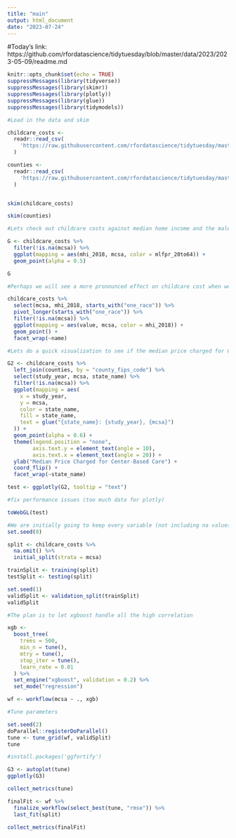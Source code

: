 ```yaml
---
title: "main"
output: html_document
date: "2023-07-24"
---
```


#Today's link: https://github.com/rfordatascience/tidytuesday/blob/master/data/2023/2023-05-09/readme.md

```r
knitr::opts_chunk$set(echo = TRUE)
suppressMessages(library(tidyverse))
suppressMessages(library(skimr))
suppressMessages(library(plotly))
suppressMessages(library(glue))
suppressMessages(library(tidymodels))
```

```r
#Load in the data and skim

childcare_costs <-
  readr::read_csv(
    'https://raw.githubusercontent.com/rfordatascience/tidytuesday/master/data/2023/2023-05-09/childcare_costs.csv'
  )

counties <-
  readr::read_csv(
    'https://raw.githubusercontent.com/rfordatascience/tidytuesday/master/data/2023/2023-05-09/counties.csv'
  )


skim(childcare_costs)

skim(counties)
```

```r
#Lets check out childcare costs against median home income and the male labor force

G <- childcare_costs %>%
  filter(!is.na(mcsa)) %>%
  ggplot(mapping = aes(mhi_2018, mcsa, color = mlfpr_20to64)) +
  geom_point(alpha = 0.5)

G
```

```r
#Perhaps we will see a more pronounced effect on childcare cost when we factor in race

childcare_costs %>%
  select(mcsa, mhi_2018, starts_with("one_race")) %>%
  pivot_longer(starts_with("one_race")) %>%
  filter(!is.na(mcsa)) %>%
  ggplot(mapping = aes(value, mcsa, color = mhi_2018)) +
  geom_point() +
  facet_wrap(~name)

```

```r
#Lets do a quick visualization to see if the median price charged for Center-Based Care has changed over the years or by state

G2 <- childcare_costs %>%
  left_join(counties, by = "county_fips_code") %>%
  select(study_year, mcsa, state_name) %>%
  filter(!is.na(mcsa)) %>%
  ggplot(mapping = aes(
    x = study_year,
    y = mcsa,
    color = state_name,
    fill = state_name,
    text = glue("{state_name}: {study_year}, {mcsa}")
  )) +
  geom_point(alpha = 0.6) +
  theme(legend.position = "none",
        axis.text.y = element_text(angle = 10),
        axis.text.x = element_text(angle = 20)) +
  ylab("Median Price Charged for Center-Based Care") +
  coord_flip() +
  facet_wrap(~state_name)

test <- ggplotly(G2, tooltip = "text")

#fix performance issues (too much data for plotly)

toWebGL(test)
```

```r
#We are initially going to keep every variable (not including na values)
set.seed(0)

split <- childcare_costs %>%
  na.omit() %>%
  initial_split(strata = mcsa)

trainSplit <- training(split)  
testSplit <- testing(split)

set.seed(1)
validSplit <- validation_split(trainSplit)
validSplit

```

```r
#The plan is to let xgboost handle all the high correlation

xgb <-
  boost_tree(
    trees = 500,
    min_n = tune(),
    mtry = tune(),
    stop_iter = tune(),
    learn_rate = 0.01
  ) %>%
  set_engine("xgboost", validation = 0.2) %>%
  set_mode("regression")

wf <- workflow(mcsa ~ ., xgb)

#Tune parameters

set.seed(2)
doParallel::registerDoParallel()
tune <- tune_grid(wf, validSplit)
tune
```
```r
#install.packages('ggfortify')

G3 <- autoplot(tune)
ggplotly(G3)

collect_metrics(tune)

finalFit <- wf %>%
  finalize_workflow(select_best(tune, "rmse")) %>%
  last_fit(split)

collect_metrics(finalFit)
```

